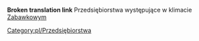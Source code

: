 '''Broken translation link'''{{en/-}}
Przedsiębiorstwa występujące w klimacie [[Main/en/Klimat/Pl#Zabawkowy|Zabawkowy]]m

[[Category:pl/Przedsiębiorstwa]]